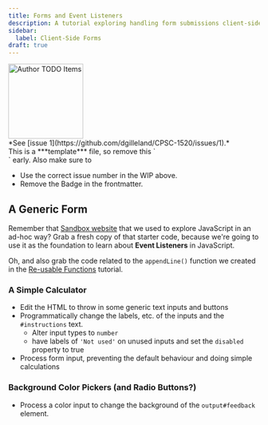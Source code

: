 ```yaml
---
title: Forms and Event Listeners
description: A tutorial exploring handling form submissions client-side in JavaScript.
sidebar:
  label: Client-Side Forms
draft: true
---
```



<Image src={todo} alt="Author TODO Items" class="float-end ml-3" width="150" />
<Aside title="Work-In-Progress (WIP)" type="caution">
*See [issue 1](https://github.com/dgilleland/CPSC-1520/issues/1).*
</Aside>


<Aside type="danger" title="Remove Me!">
  This is a ***template*** file, so remove this `<Aside>` early. Also make sure to
  
  - Use the correct issue number in the WIP above.
  - Remove the Badge in the frontmatter.
</Aside>


## A Generic Form

Remember that [Sandbox website](/CPSC-1520/tutorials/sandbox/) that we used to explore JavaScript in an ad-hoc way? Grab a fresh copy of that starter code, because we're going to use it as the foundation to learn about **Event Listeners** in JavaScript.

Oh, and also grab the code related to the `appendLine()` function we created in the [Re-usable Functions](/CPSC-1520/tutorials/0060/) tutorial.

### A Simple Calculator

- Edit the HTML to throw in some generic text inputs and buttons
- Programmatically change the labels, etc. of the inputs and the `#instructions` text.
    - Alter input types to `number`
    - have labels of `'Not used'` on unused inputs and set the `disabled` property to true
- Process form input, preventing the default behaviour and doing simple calculations

### Background Color Pickers (and Radio Buttons?)

- Process a color input to change the background of the `output#feedback` element.
